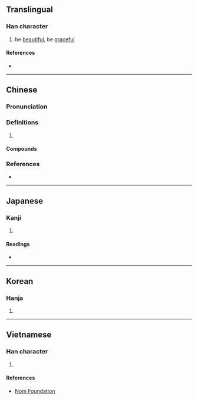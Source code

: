 {{character info/new}}
{{also|娿}}
==Translingual==

===Han character===
{{Han char|rn=38|rad=女|as=08|sn=11|four=41420|canj=VNLR|ids=⿰女阿}}

# be [[beautiful]], be [[graceful]]

====References====
* {{Han ref|kx=0263.470|dkj=06382|dj=0530.320|hdz=21054.080|uh=5A40|ud=23104|bh=B0FE|bd=45310}}

----

==Chinese==
{{zh-forms}}

===Pronunciation===
{{zh-pron
|m=ē
|c=o1,o2
|mn=qz,xm,zz:o
|mc=
|oc=
|cat=
}}

===Definitions===
{{zh-hanzi}}

# {{rfdef|zh}}

====Compounds====
{{zh-der|婀娜|婀娜多姿|媕婀}}

===References===
* {{R:yue:mfccd}}

----

==Japanese==

===Kanji===
{{ja-kanji|grade=|rs=女08}}

# {{defn|lang=ja|sort=女08}}

====Readings====
* {{ja-readings|on=[[あ]] (a)|kun=[[たおやか]] (taoyaka)}}

----

==Korean==

===Hanja===
{{ko-hanja|hangeul=아|rv=a|mr=a}}

# {{defn|lang=ko|sort=女08}}

----

==Vietnamese==

===Han character===
{{vi-hantu|[[a]]|rs=女08}}

# {{defn|lang=vi|sort=女08}}

====References====
* [http://nomfoundation.org/common/nom_details.php?codepoint=5a40 Nom Foundation]